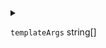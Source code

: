 
<details>
<summary>

`templateArgs`  <span class="config-field-type">string[]</span> 

</summary>

TemplateArgs are additional arguments to pass to `helm template`

</details>
